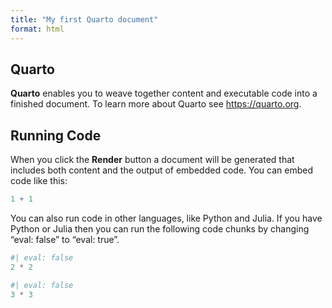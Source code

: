 ```yaml
---
title: "My first Quarto document"
format: html
---
```


## Quarto

**Quarto** enables you to weave together content and executable code into a finished document. To learn more about Quarto see <https://quarto.org>.

## Running Code

When you click the **Render** button a document will be generated that includes both content and the output of embedded code. You can embed code like this:

```r
1 + 1
```

You can also run code in other languages, like Python and Julia. If you have Python or Julia then you can run the following code chunks by changing "eval: false" to "eval: true".

```python
#| eval: false
2 * 2
```

```julia
#| eval: false
3 * 3
```
